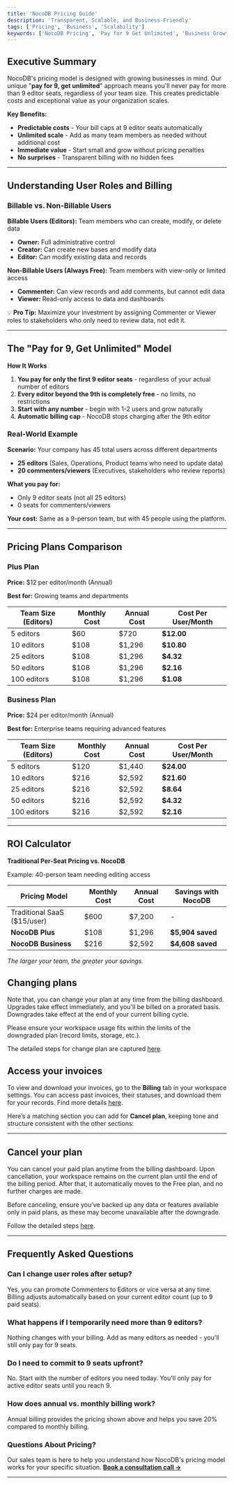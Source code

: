 ```yaml
---
title: 'NocoDB Pricing Guide'
description: 'Transparent, Scalable, and Business-Friendly'
tags: ['Pricing', 'Business', 'Scalability']
keywords: ['NocoDB Pricing', 'Pay for 9 Get Unlimited', 'Business Growth', 'Scalable Pricing']
---
```


## Executive Summary

NocoDB's pricing model is designed with growing businesses in mind. Our unique "**pay for 9, get unlimited**" approach means you'll never pay for more than 9 editor seats, regardless of your team size. This creates predictable costs and exceptional value as your organization scales.

**Key Benefits:**
- **Predictable costs** - Your bill caps at 9 editor seats automatically
- **Unlimited scale** - Add as many team members as needed without additional cost
- **Immediate value** - Start small and grow without pricing penalties
- **No surprises** - Transparent billing with no hidden fees

---

## Understanding User Roles and Billing

### Billable vs. Non-Billable Users

**Billable Users (Editors):** Team members who can create, modify, or delete data
- **Owner:** Full administrative control
- **Creator:** Can create new bases and modify data
- **Editor:** Can modify existing data and records

**Non-Billable Users (Always Free):** Team members with view-only or limited access
- **Commenter:** Can view records and add comments, but cannot edit data
- **Viewer:** Read-only access to data and dashboards

💡 **Pro Tip:** Maximize your investment by assigning Commenter or Viewer roles to stakeholders who only need to review data, not edit it.

---

## The "Pay for 9, Get Unlimited" Model

**How It Works**

1. **You pay for only the first 9 editor seats** - regardless of your actual number of editors
2. **Every editor beyond the 9th is completely free** - no limits, no restrictions
3. **Start with any number** - begin with 1-2 users and grow naturally
4. **Automatic billing cap** - NocoDB stops charging after the 9th editor

### Real-World Example

**Scenario:** Your company has 45 total users across different departments

- **25 editors** (Sales, Operations, Product teams who need to update data)
- **20 commenters/viewers** (Executives, stakeholders who review reports)

**What you pay for:**
- Only 9 editor seats (not all 25 editors)
- 0 seats for commenters/viewers

**Your cost:** Same as a 9-person team, but with 45 people using the platform.

---

## Pricing Plans Comparison

### Plus Plan

**Price:** $12 per editor/month (Annual)

**Best for:** Growing teams and departments

| Team Size (Editors) | Monthly Cost | Annual Cost | Cost Per User/Month |
|---------------------|--------------|-------------|---------------------|
| 5 editors           | $60          | $720        | **$12.00**          |
| 10 editors          | $108         | $1,296      | **$10.80**          |
| 25 editors          | $108         | $1,296      | **$4.32**           |
| 50 editors          | $108         | $1,296      | **$2.16**           |
| 100 editors         | $108         | $1,296      | **$1.08**           |

### Business Plan

**Price:** $24 per editor/month (Annual)

**Best for:** Enterprise teams requiring advanced features

| Team Size (Editors) | Monthly Cost | Annual Cost | Cost Per User/Month |
|---------------------|--------------|-------------|---------------------|
| 5 editors           | $120         | $1,440      | **$24.00**          |
| 10 editors          | $216         | $2,592      | **$21.60**          |
| 25 editors          | $216         | $2,592      | **$8.64**           |
| 50 editors          | $216         | $2,592      | **$4.32**           |
| 100 editors         | $216         | $2,592      | **$2.16**           |

---

## ROI Calculator

**Traditional Per-Seat Pricing vs. NocoDB**

Example: 40-person team needing editing access

| Pricing Model               | Monthly Cost | Annual Cost | Savings with NocoDB |
|-----------------------------|--------------|-------------|---------------------|
| Traditional SaaS ($15/user) | $600         | $7,200      | -                   |
| **NocoDB Plus**             | $108         | $1,296      | **$5,904 saved**    |
| **NocoDB Business**         | $216         | $2,592      | **$4,608 saved**    |

*The larger your team, the greater your savings.*

## Changing plans
Note that, you can change your plan at any time from the billing dashboard. Upgrades take effect immediately, and you'll be billed on a prorated basis. Downgrades take effect at the end of your current billing cycle.

<Callout type="warning">Please ensure your workspace usage fits within the limits of the downgraded plan (record limits, storage, etc.).</Callout>

The detailed steps for change plan are captured [here](/docs/product-docs/workspaces/billing#change-your-plan).

## Access your invoices

To view and download your invoices, go to the **Billing** tab in your workspace settings. You can access past invoices, their statuses, and download them for your records. Find more details [here](/docs/product-docs/workspaces/billing#download-invoices).

Here’s a matching section you can add for **Cancel plan**, keeping tone and structure consistent with the other sections:

---

## Cancel your plan

You can cancel your paid plan anytime from the billing dashboard. Upon cancellation, your workspace remains on the current plan until the end of the billing period. After that, it automatically moves to the Free plan, and no further charges are made.

<Callout type="warning">Before canceling, ensure you’ve backed up any data or features available only in paid plans, as these may become unavailable after the downgrade.</Callout>

Follow the detailed steps [here](/docs/product-docs/workspaces/billing#cancel-plan).


---

## Frequently Asked Questions

### Can I change user roles after setup?
Yes, you can promote Commenters to Editors or vice versa at any time. Billing adjusts automatically based on your current editor count (up to 9 paid seats).

### What happens if I temporarily need more than 9 editors?
Nothing changes with your billing. Add as many editors as needed - you'll still only pay for 9 seats.

### Do I need to commit to 9 seats upfront?
No. Start with the number of editors you need today. You'll only pay for active editor seats until you reach 9.

### How does annual vs. monthly billing work?
Annual billing provides the pricing shown above and helps you save 20% compared to monthly billing.

### Questions About Pricing?

Our sales team is here to help you understand how NocoDB's pricing model works for your specific situation. **[Book a consultation call →](https://cal.com/nocodb/sales/)**

---

